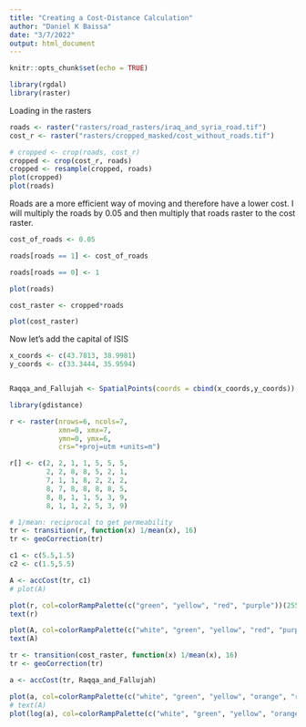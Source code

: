 ```yaml
---
title: "Creating a Cost-Distance Calculation"
author: "Daniel K Baissa"
date: "3/7/2022"
output: html_document
---
```


```r
knitr::opts_chunk$set(echo = TRUE)
```


```r
library(rgdal)
library(raster)
```


Loading in the rasters

```r
roads <- raster("rasters/road_rasters/iraq_and_syria_road.tif")
cost_r <- raster("rasters/cropped_masked/cost_without_roads.tif")
```

```r

# cropped <- crop(roads, cost_r)
cropped <- crop(cost_r, roads)
cropped <- resample(cropped, roads)
plot(cropped)
plot(roads)

```

Roads are a more efficient way of moving and therefore have a lower cost. I will multiply the roads by 0.05 and then multiply that roads raster to the cost raster.

```r
cost_of_roads <- 0.05

roads[roads == 1] <- cost_of_roads

roads[roads == 0] <- 1

plot(roads)

```


```r

cost_raster <- cropped*roads

plot(cost_raster)
```

Now let's add the capital of ISIS

```r
x_coords <- c(43.7813, 38.9981)
y_coords <- c(33.3444, 35.9594)


Raqqa_and_Fallujah <- SpatialPoints(coords = cbind(x_coords,y_coords))
```


```r
library(gdistance)

r <- raster(nrows=6, ncols=7, 
            xmn=0, xmx=7, 
            ymn=0, ymx=6, 
            crs="+proj=utm +units=m")

r[] <- c(2, 2, 1, 1, 5, 5, 5,
         2, 2, 8, 8, 5, 2, 1,
         7, 1, 1, 8, 2, 2, 2,
         8, 7, 8, 8, 8, 8, 5,
         8, 8, 1, 1, 5, 3, 9,
         8, 1, 1, 2, 5, 3, 9)

# 1/mean: reciprocal to get permeability
tr <- transition(r, function(x) 1/mean(x), 16) 
tr <- geoCorrection(tr)

c1 <- c(5.5,1.5) 
c2 <- c(1.5,5.5)

A <- accCost(tr, c1)
# plot(A)

plot(r, col=colorRampPalette(c("green", "yellow", "red", "purple"))(255))
text(r)

plot(A, col=colorRampPalette(c("white", "green", "yellow", "red", "purple"))(255))
text(A)


```


```r

tr <- transition(cost_raster, function(x) 1/mean(x), 16) 
tr <- geoCorrection(tr)

a <- accCost(tr, Raqqa_and_Fallujah)

plot(a, col=colorRampPalette(c("white", "green", "yellow", "orange", "red", "purple"))(255))
# text(A)
plot(log(a), col=colorRampPalette(c("white", "green", "yellow", "orange", "red", "purple"))(255))
```

